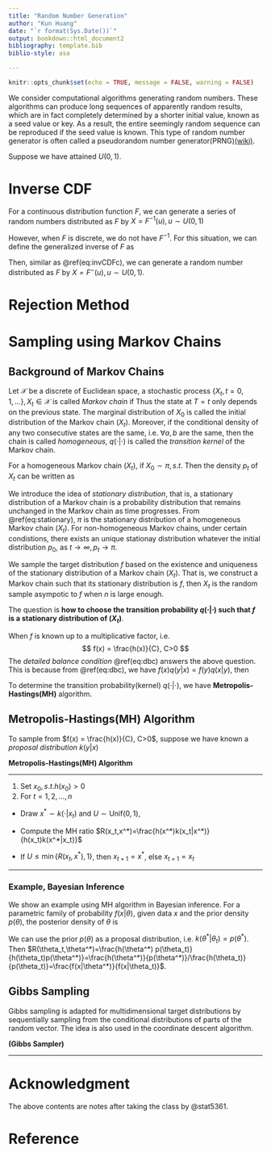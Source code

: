 ```yaml
---
title: "Random Number Generation"
author: "Kun Huang"
date: "`r format(Sys.Date())`"
output: bookdown::html_document2
bibliography: template.bib
biblio-style: asa

---
```


```r
knitr::opts_chunk$set(echo = TRUE, message = FALSE, warning = FALSE)
```

We consider computational algorithms generating random numbers. These algorithms can produce long sequences of apparently random results, which are in fact completely determined by a shorter initial value, known as a seed value or key. As a result, the entire seemingly random sequence can be reproduced if the seed value is known. This type of random number generator is often called a pseudorandom number generator(PRNG)[(wiki)](https://en.wikipedia.org/wiki/Random_number_generation#%22True%22_vs._pseudo-random_numbers).

Suppose we have attained $U(0,1)$. 

# Inverse CDF

For a continuous distribution function $F$, we can generate a series of random numbers distributed as $F$ by $X=F^{-1}(u),u\sim U(0,1)$
\begin{align}
P(X\leq x) &= P(F^{-1}(u)\leq x)\\
&= P(u\leq F(x))\\
&= F(x)
(\#eq:invCDFc)
\end{align}

However, when $F$ is discrete, we do not have $F^{-1}$. For this situation, we can define the generalized inverse of $F$ as 
\begin{equation}
F^{-}(u) = \inf{x: F(x)\geq u}
(\#eq:gF)
\end{equation}

Then, similar as \@ref(eq:invCDFc), we can generate a random number distributed as $F$ by $X=F^{-}(u),u\sim U(0,1)$. 

# Rejection Method

# Sampling using Markov Chains

## Background of Markov Chains

Let $\mathcal{X}$ be a discrete of Euclidean space, a stochastic process $\{X_t, t=0,1,...\}, X_t\in\mathcal{X}$ is called *Markov chain* if 
\begin{equation}
P(X_t\in A|X_{t-1},...,X_1,X_0) \stackrel{a.s.}{=} P(X_t\in A|X_{t-1}), \forall t>0, \ \forall A\subset\mathcal{X}
(\#eq:MC)
\end{equation}
Thus the state at $T=t$ only depends on the previous state. The marginal distribution of $X_0$ is called the initial distribution of the Markov chain $(X_t)$. Moreover, if the conditional density of any two consecutive states are the same, i.e. $\forall a,b$
\begin{equation}
p(x_t=b|x_{t-1}=a):=q(b|a), \forall t>0
(\#eq:HMC)
\end{equation}
are the same, then the chain is called *homogeneous*, $q(\cdot|\cdot)$ is called the *transition kernel* of the Markov chain.

For a homogeneous Markov chain $(X_t)$, if $X_0\sim\pi,s.t.$
\begin{equation}
\pi(x) = \int q(x|y)\pi(y)dy
(\#eq:initpi)
\end{equation}
Then the density $p_t$ of $X_t$ can be written as 
\begin{align}
p_t(x) &= \int q(x|y)p_{t-1}(y)dy\\
&\stackrel{\text{homogeneous}}{=}\int q(x_{1}=x|x_{0}=y)p_0(y)dy\\
&=\int q(x|y)\pi(y)dy\\
&=\pi(x), \forall t\geq0
(\#eq:stationary)
\end{align}

We introduce the idea of *stationary distribution*, that is, a stationary distribution of a Markov chain is a probability distribution that remains unchanged in the Markov chain as time progresses.
From \@ref(eq:stationary), $\pi$ is the stationary distribution of a homogeneous Markov chain $(X_t)$. For non-homogeneous Markov chains, under certain condistions, there exists an unique stationay distribution whatever the initial distribution $p_0,$ as $t\rightarrow\infty,p_t\rightarrow\pi$. 

We sample the target distribution $f$ based on the existence and uniqueness of the stationary distribution of a Markov chain $(X_t)$. That is, we construct a Markov chain such that its stationary distribution is $f$, then $X_t$ is the random sample asympotic to $f$ when $n$ is large enough. 

The question is **how to choose the transition probability $q(\cdot|\cdot)$ such that $f$ is a stationary distribution of $(X_t)$**.

When $f$ is known up to a multiplicative factor, i.e.
$$
f(x) = \frac{h(x)}{C}, C>0
$$
The *detailed balance condition* \@ref(eq:dbc) answers the above question.
\begin{equation}
h(x)q(y|x) = h(y)q(x|y), \forall x\not=y\in\mathcal{X}
(\#eq:dbc)
\end{equation}
This is because from \@ref(eq:dbc), we have $f(x)q(y|x) = f(y)q(x|y)$, then 
\begin{equation}
p_t(y)=\int f(x)q(y|x) dx = \int f(y)q(x|y) dx = f(y)\underbrace{\int q(x|y) dx}_{=1}
\end{equation}

To determine the transition probability(kernel) $q(\cdot|\cdot)$, we have **Metropolis-Hastings(MH)** algorithm. 

## Metropolis-Hastings(MH) Algorithm

To sample from $f(x) = \frac{h(x)}{C}, C>0$, suppose we have known a *proposal distribution* $k(y|x)$

**Metropolis-Hastings(MH) Algorithm**

---

1. Set $x_0,s.t. h(x_0)>0$
2. For $t=1,2,...,n$
  - Draw $x^*\sim k(\cdot|x_t)$ and $U\sim\text{Unif}(0,1)$,
  
  - Compute the MH ratio $R(x_t,x^*)=\frac{h(x^*)k(x_t|x^*)}{h(x_t)k(x^*|x_t)}$
  
  - If $U\leq\min\{R(x_t,x^*),1\}$, then $x_{t+1}=x^*$, else $x_{t+1} = x_t$
  
---

### Example, Bayesian Inference

We show an example using MH algorithm in Bayesian inference. For a parametric family of probability $f(x|\theta)$, given data $x$ and the prior density $p(\theta)$, the posterior density of $\theta$ is 
\begin{equation}
p(\theta|x) = \frac{f(x|\theta)p(\theta)}{\int f(x|\theta)p(\theta)d\theta} \propto h(\theta)
(\#eq:bayes)
\end{equation}

We can use the prior $p(\theta)$ as a proposal distribution, i.e. $k(\theta^*|\theta_t)=p(\theta^*)$. Then $R(\theta_t,\theta^*)=\frac{h(\theta^*) p(\theta_t)}{h(\theta_t)p(\theta^*)}=\frac{h(\theta^*)}{p(\theta^*)}/\frac{h(\theta_t)}{p(\theta_t)}=\frac{f(x|\theta^*)}{f(x|\theta_t)}$.

## Gibbs Sampling

Gibbs sampling is adapted for multidimensional target distributions by sequentially sampling from the conditional distributions of parts of the random vector. The idea is also used in the coordinate descent algorithm. 

**(Gibbs Sampler)**

---


# Acknowledgment {-}

The above contents are notes after taking the class by @stat5361. 

# Reference {-}
